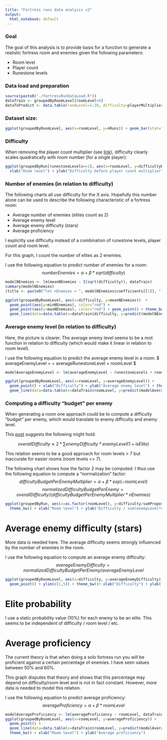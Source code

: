 ---
title: "Fortress runs data analysis v2"
output:
  html_notebook: default
---

### Goal
The goal of this analysis is to provide basis for a function to generate a realistic fortress room and enemies given the following parameters:

* Room level
* Player count
* Runestone levels


### Data load and preparation

```{r}
source(paste0("./fortressRunDataLoad.R"))
dataTrain <- groupedByRoomLevel[roomLevel>0]
dataToPredict <- data.table(roomLevel=1:20, difficulty=playerMultiplier * getSoloDifficultyForRoomLevel(1:20), difficultyBeforePlayerMultiplier=getSoloDifficultyForRoomLevel(1:20))

```


### Dataset size: 

```{r}
ggplot(groupedByRoomLevel, aes(x=roomLevel, y=nRuns)) + geom_bar(stat="identity") + ylab("Number of runs") + xlab("Room level") + theme_bw()
```



### Difficulty
When removing the player count multiplier (see [link](https://docs.google.com/spreadsheets/d/1jtBjdncxspRt51K048islZdEPTZ06yBKuZX7_MBzprI/edit#gid=0)), difficulty clearly scales quadratically with room number (for a single player):

```{r}
ggplot(groupedByRun[runestoneLevels==1], aes(x=roomLevel, y=difficultyBeforePlayerMultiplier)) + geom_point() + geom_line() +
  xlab("Room level") + ylab("Difficulty before player count multiplier") + theme_bw() + ggtitle("Difficulty before player count multiplier is clearly quadratic")
```




### Number of enemies (in relation to difficulty)
The following charts all use difficulty for the X axis. Hopefully this number alone can be used to describe the following characteristic of a fortress room: 

* Average number of enemies (elites count as 2)
* Average enemy level
* Average enemy difficulty (stars)
* Average proficiency

I explicitly use difficulty instead of a combination of runestone levels, player count and room level. 

For this graph, I count the number of elites as 2 enemies. 

I use the following equation to predict number of enemies for a room:
$$ numberEnemies = \alpha + \beta * sqrt(difficulty) $$

```{r}
modelNEnemies <- lm(meanNEnemies ~ I(sqrt(difficulty)), dataTrain)
summary(modelNEnemies)
(title <- paste0("let nEnemies = ", modelNEnemies$coefficients[[1]], " + ", modelNEnemies$coefficients[[2]],  " * Math.sqrt(difficulty);"))

ggplot(groupedByRoomLevel, aes(x=difficulty, y=meanNEnemies))  + 
  geom_point(aes(y=minNEnemies), color="red") + 
  geom_point(aes(y=maxNEnemies), color="red") + geom_point() + theme_bw() + xlab("difficulty") + ylab("Average number of enemies") + 
  geom_line(data=data.table(x=dataTrain$difficulty, y=predict(modelNEnemies, dataTrain)), aes(x=x, y=y))
```





### Average enemy level (in relation to difficulty)
Here, the picture is clearer. 
The average enemy level seems to be a root function in relation to difficulty (which would make it linear in relation to room level). 

I use the following equation to predict the average enemy level in a room: 
$ averageEnemyLevel = \alpha + \beta * averageRunestoneLevel + \gamma * roomLevel $


```{r}
modelAverageEnemyLevel <- lm(averageEnemyLevel ~ runestoneLevels + roomLevel, dataTrain) #

ggplot(groupedByRoomLevel, aes(x=roomLevel, y=averageEnemyLevel)) +
  geom_point() + xlab("Difficulty") + ylab("Average enemy level") + theme_bw() + xlab("Room level") + ylab("Mean number of enemies") +
  geom_line(data=data.table(x=dataTrain$roomLevel, y=predict(modelAverageEnemyLevel, dataTrain)), aes(x=x, y=y))
```





### Computing a difficulty "budget" per enemy
When generating a room one approach could be to compute a difficulty "budget" per enemy, which would translate to enemy difficulty and enemy level.

This [post](https://www.reddit.com/r/harrypotterwu/comments/csgsdd/all_about_combat_damage_what_i_know_or_i_think_i/?st=k0gijz3i&sh=acd204fd) suggests the following might hold:

$$ overallDifficulty \approx 2 * \sum enemyDifficulty * enemyLevel (1+isElite)$$

This relation seems to be a good approach for room levels > 7 but inaccurate for easier rooms (room levels <= 7).

The following chart shows how the factor 2 may be computed.
I thus use the following equation to compute a "normalization" factor:
$$ difficultyBudgetPerEnemyMultiplier = \alpha + \beta * exp(-roomLevel) $$
$$ normalizedDifficultyBudgetPerEnemy = overallDifficulty / (difficultyBudgetPerEnemyMultiplier * nEnemies) $$

```{r}
ggplot(groupedByRun, aes(x=as.factor(roomLevel), y=difficulty/sumProposedMultiplication)) + geom_boxplot() + ylim(c(0, NA)) +
  theme_bw() + xlab("Room level") + ylab("Difficulty / sum(enemyLevel*enemyDifficulty*(1+isElite))") 
```




# Average enemy difficulty (stars)
More data is needed here. 
The average difficulty seems strongly influenced by the number of enemies in the room. 

I use the following equation to compute an average enemy difficulty:
$$ averageEnemyDifficulty = normalizedDifficultyBudgetPerEnemy / averageEnemyLevel $$

```{r}
ggplot(groupedByRoomLevel, aes(x=difficulty, y=averageEnemyDifficulty)) + geom_point(aes(y=minAverageEnemyDifficulty), color="red") + geom_point(aes(y=maxAverageEnemyDifficulty), color="red") + 
  geom_point() + ylim(c(1,5)) + theme_bw()+ xlab("Difficulty") + ylab("Average enemy difficulty (stars)")

```

# Elite probability
I use a static probability value (10%) for each enemy to be an elite. This seems to be independent of difficulty / room level / etc. 



# Average proficiency
The current theory is that when doing a solo fortress run you will be proficient against a certain percentage of enemies. 
I have seen values between 50% and 60%.

This graph disputes that theory and shows that this percentage may depend on difficulty/room level and is not in fact constant. However, more data is needed to model this relation. 

I use the following equation to predict average proficiency: 
$$ averageProficiency = \alpha + \beta * roomLevel $$

```{r}

modelAverageProficiency <- lm(averageProficiency ~ roomLevel, dataTrain)
ggplot(groupedByRoomLevel, aes(x=roomLevel, y=averageProficiency)) + 
  geom_point() + 
  geom_line(data=data.table(x=dataTrain$roomLevel, y=predict(modelAverageProficiency, dataTrain)), aes(x=x, y=y)) +
  theme_bw() + xlab("Room level") + ylab("Average proficiency")
```





